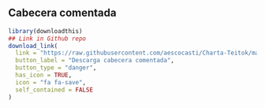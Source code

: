 ## Cabecera comentada
```r
library(downloadthis)
## Link in Github repo
download_link(
  link = "https://raw.githubusercontent.com/aescocasti/Charta-Teitok/main/2021-10-07_cosuiza_header_comentado.xml",
  button_label = "Descarga cabecera comentada",
  button_type = "danger",
  has_icon = TRUE,
  icon = "fa fa-save",
  self_contained = FALSE
)
```


